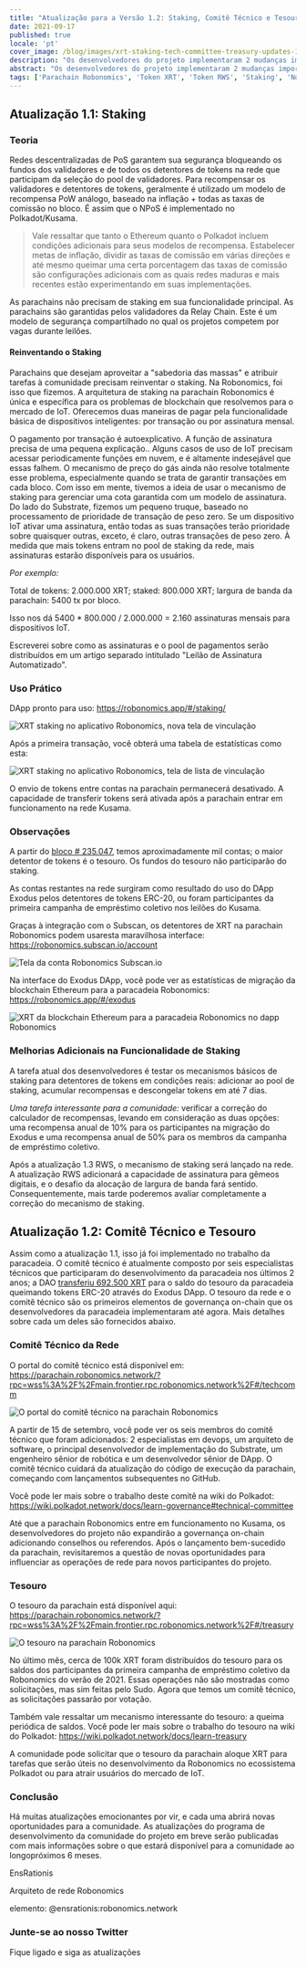 ```yaml
---
title: "Atualização para a Versão 1.2: Staking, Comitê Técnico e Tesouro"
date: 2021-09-17
published: true
locale: 'pt'
cover_image: /blog/images/xrt-staking-tech-committee-treasury-updates-1-2/113_Up_to_version_1_2_stakingtech_comm_treasury.jpg
description: "Os desenvolvedores do projeto implementaram 2 mudanças importantes na operação da parachain Robonomics. A primeira é a inclusão do staking XRT e a segunda é o lançamento dos primeiros mecanismos de governança on-chain."
abstract: "Os desenvolvedores do projeto implementaram 2 mudanças importantes na operação da parachain Robonomics. A primeira é a inclusão do staking XRT e a segunda é o lançamento dos primeiros mecanismos de governança on-chain."
tags: ['Parachain Robonomics', 'Token XRT', 'Token RWS', 'Staking', 'Nova versão']
---
```


## Atualização 1.1: Staking

### Teoria

Redes descentralizadas de PoS garantem sua segurança bloqueando os fundos dos validadores e de todos os detentores de tokens na rede que participam da seleção do pool de validadores. Para recompensar os validadores e detentores de tokens, geralmente é utilizado um modelo de recompensa PoW análogo, baseado na inflação + todas as taxas de comissão no bloco. É assim que o NPoS é implementado no Polkadot/Kusama.

> Vale ressaltar que tanto o Ethereum quanto o Polkadot incluem condições adicionais para seus modelos de recompensa. Estabelecer metas de inflação, dividir as taxas de comissão em várias direções e até mesmo queimar uma certa porcentagem das taxas de comissão são configurações adicionais com as quais redes maduras e mais recentes estão experimentando em suas implementações.

As parachains não precisam de staking em sua funcionalidade principal. As parachains são garantidas pelos validadores da Relay Chain. Este é um modelo de segurança compartilhado no qual os projetos competem por vagas durante leilões.

#### Reinventando o Staking

Parachains que desejam aproveitar a "sabedoria das massas" e atribuir tarefas à comunidade precisam reinventar o staking. Na Robonomics, foi isso que fizemos. A arquitetura de staking na parachain Robonomics é única e específica para os problemas de blockchain que resolvemos para o mercado de IoT. Oferecemos duas maneiras de pagar pela funcionalidade básica de dispositivos inteligentes: por transação ou por assinatura mensal.

O pagamento por transação é autoexplicativo. A função de assinatura precisa de uma pequena explicação.. Alguns casos de uso de IoT precisam acessar periodicamente funções em nuvem, e é altamente indesejável que essas falhem. O mecanismo de preço do gás ainda não resolve totalmente esse problema, especialmente quando se trata de garantir transações em cada bloco. Com isso em mente, tivemos a ideia de usar o mecanismo de staking para gerenciar uma cota garantida com um modelo de assinatura. Do lado do Substrate, fizemos um pequeno truque, baseado no processamento de prioridade de transação de peso zero. Se um dispositivo IoT ativar uma assinatura, então todas as suas transações terão prioridade sobre quaisquer outras, exceto, é claro, outras transações de peso zero. À medida que mais tokens entram no pool de staking da rede, mais assinaturas estarão disponíveis para os usuários.

<TextCard>

*Por exemplo:*

Total de tokens: 2.000.000 XRT;
staked: 800.000 XRT;
largura de banda da parachain: 5400 tx por bloco.

Isso nos dá 5400 * 800.000 / 2.000.000 = 2.160 assinaturas mensais para dispositivos IoT.

</TextCard>

Escreverei sobre como as assinaturas e o pool de pagamentos serão distribuídos em um artigo separado intitulado "Leilão de Assinatura Automatizado".

### Uso Prático

DApp pronto para uso: https://robonomics.app/#/staking/

![XRT staking no aplicativo Robonomics, nova tela de vinculação](/blog/images/xrt-staking-tech-committee-treasury-updates-1-2/image2.jpg)

Após a primeira transação, você obterá uma tabela de estatísticas como esta:

![XRT staking no aplicativo Robonomics, tela de lista de vinculação](/blog/images/xrt-staking-tech-committee-treasury-updates-1-2/image4.jpg)

O envio de tokens entre contas na parachain permanecerá desativado. A capacidade de transferir tokens será ativada após a parachain entrar em funcionamento na rede Kusama.

### Observações

A partir do [bloco # 235.047](https://robonomics.subscan.io/block/235047), temos aproximadamente mil contas; o maior detentor de tokens é o tesouro. Os fundos do tesouro não participarão do staking.

As contas restantes na rede surgiram como resultado do uso do DApp Exodus pelos detentores de tokens ERC-20, ou foram participantes da primeira campanha de empréstimo coletivo nos leilões do Kusama.

Graças à integração com o Subscan, os detentores de XRT na parachain Robonomics podem usaresta maravilhosa interface: https://robonomics.subscan.io/account

![Tela da conta Robonomics Subscan.io](/blog/images/xrt-staking-tech-committee-treasury-updates-1-2/image3.jpg)

Na interface do Exodus DApp, você pode ver as estatísticas de migração da blockchain Ethereum para a paracadeia Robonomics: https://robonomics.app/#/exodus

![XRT da blockchain Ethereum para a paracadeia Robonomics no dapp Robonomics](/blog/images/xrt-staking-tech-committee-treasury-updates-1-2/image6.jpg)

### Melhorias Adicionais na Funcionalidade de Staking

A tarefa atual dos desenvolvedores é testar os mecanismos básicos de staking para detentores de tokens em condições reais: adicionar ao pool de staking, acumular recompensas e descongelar tokens em até 7 dias.

*Uma tarefa interessante para a comunidade:* verificar a correção do calculador de recompensas, levando em consideração as duas opções: uma recompensa anual de 10% para os participantes na migração do Exodus e uma recompensa anual de 50% para os membros da campanha de empréstimo coletivo.

Após a atualização 1.3 RWS, o mecanismo de staking será lançado na rede. A atualização RWS adicionará a capacidade de assinatura para gêmeos digitais, e o desafio da alocação de largura de banda fará sentido. Consequentemente, mais tarde poderemos avaliar completamente a correção do mecanismo de staking.

## Atualização 1.2: Comitê Técnico e Tesouro

Assim como a atualização 1.1, isso já foi implementado no trabalho da paracadeia. O comitê técnico é atualmente composto por seis especialistas técnicos que participaram do desenvolvimento da paracadeia nos últimos 2 anos; a DAO [transferiu 692.500 XRT](https://etherscan.io/tx/0x6b9a9cbe7d21badf565ebce0fb50b865da8f5f784899db5fb455d1b276d14acf) para o saldo do tesouro da paracadeia queimando tokens ERC-20 através do Exodus DApp. O tesouro da rede e o comitê técnico são os primeiros elementos de governança on-chain que os desenvolvedores da paracadeia implementaram até agora. Mais detalhes sobre cada um deles são fornecidos abaixo.

### Comitê Técnico da Rede

O portal do comitê técnico está disponível em: https://parachain.robonomics.network/?rpc=wss%3A%2F%2Fmain.frontier.rpc.robonomics.network%2F#/techcomm

![O portal do comitê técnico na parachain Robonomics](/blog/images/xrt-staking-tech-committee-treasury-updates-1-2/image5.jpg)

A partir de 15 de setembro, você pode ver os seis membros do comitê técnico que foram adicionados: 2 especialistas em devops, um arquiteto de software, o principal desenvolvedor de implementação do Substrate, um engenheiro sênior de robótica e um desenvolvedor sênior de DApp.
O comitê técnico cuidará da atualização do código de execução da parachain, começando com lançamentos subsequentes no GitHub.

Você pode ler mais sobre o trabalho deste comitê na wiki do Polkadot: https://wiki.polkadot.network/docs/learn-governance#technical-committee

Até que a parachain Robonomics entre em funcionamento no Kusama, os desenvolvedores do projeto não expandirão a governança on-chain adicionando conselhos ou referendos. Após o lançamento bem-sucedido da parachain, revisitaremos a questão de novas oportunidades para influenciar as operações de rede para novos participantes do projeto.

### Tesouro

O tesouro da parachain está disponível aqui: https://parachain.robonomics.network/?rpc=wss%3A%2F%2Fmain.frontier.rpc.robonomics.network%2F#/treasury

![O tesouro na parachain Robonomics](/blog/images/xrt-staking-tech-committee-treasury-updates-1-2/image1.jpg)

No último mês, cerca de 100k XRT foram distribuídos do tesouro para os saldos dos participantes da primeira campanha de empréstimo coletivo da Robonomics do verão de 2021. Essas operações não são mostradas como solicitações, mas sim feitas pelo Sudo. Agora que temos um comitê técnico, as solicitações passarão por votação.

Também vale ressaltar um mecanismo interessante do tesouro: a queima periódica de saldos. Você pode ler mais sobre o trabalho do tesouro na wiki do Polkadot: https://wiki.polkadot.network/docs/learn-treasury

A comunidade pode solicitar que o tesouro da parachain aloque XRT para tarefas que serão úteis no desenvolvimento da Robonomics no ecossistema Polkadot ou para atrair usuários do mercado de IoT.

### Conclusão

Há muitas atualizações emocionantes por vir, e cada uma abrirá novas oportunidades para a comunidade. As atualizações do programa de desenvolvimento da comunidade do projeto em breve serão publicadas com mais informações sobre o que estará disponível para a comunidade ao longopróximos 6 meses.

<TextCard image="/avatars/Sergei-Lonshakov.jpg" back="transparent" imageSize="big">

EnsRationis

Arquiteto de rede Robonomics

elemento: @ensrationis:robonomics.network

</TextCard>


<TextCard icon="/icons/icon-notification.png" link="https://twitter.com/AIRA_Robonomics">

### Junte-se ao nosso Twitter

Fique ligado e siga as atualizações

</TextCard>
